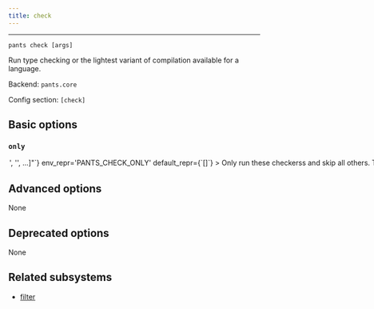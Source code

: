 ```yaml
---
title: check
---
```



---

```
pants check [args]
```

Run type checking or the lightest variant of compilation available for a language.

Backend: <span className="color--primary">`pants.core`</span>

Config section: <span className="color--primary">`[check]`</span>

<span className={styles.options}>

## Basic options

### `only`

<Option
  cli_repr={`--check-only="['<str>', '<str>', ...]"`}
  env_repr='PANTS_CHECK_ONLY'
  default_repr={`[]`}
>

Only run these checkerss and skip all others.

The checkers names are outputted at the final summary of running this goal, e.g. `mypy` and `javac`. You can also run `check --only=fake` to get a list of all activated checkerss.

You can repeat this option, e.g. `check --only=mypy --only=javac` or `check --only=['mypy', 'javac']`.

</Option>

## Advanced options

None

## Deprecated options

None

## Related subsystems

- [filter](../goals/filter.mdx)

</span>
